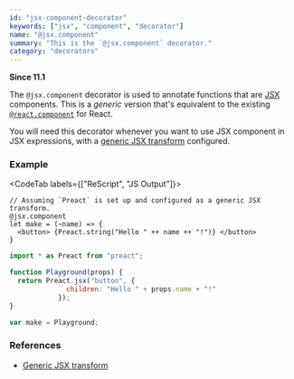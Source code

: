 ```yaml
---
id: "jsx-component-decorator"
keywords: ["jsx", "component", "decorator"]
name: "@jsx.component"
summary: "This is the `@jsx.component` decorator."
category: "decorators"
---
```


**Since 11.1**

The `@jsx.component` decorator is used to annotate functions that are [JSX](/docs/react/latest/elements-and-jsx) components. This is a _generic_ version that's equivalent to the existing [`@react.component`](syntax-lookup#react-component-decorator) for React.

You will need this decorator whenever you want to use JSX component in JSX expressions, with a [generic JSX transform](/docs/manual/latest/jsx#generic-jsx-transform-jsx-beyond-react-experimental) configured.


### Example

<CodeTab labels={["ReScript", "JS Output"]}>

```res
// Assuming `Preact` is set up and configured as a generic JSX transform.
@jsx.component
let make = (~name) => {
  <button> {Preact.string("Hello " ++ name ++ "!")} </button>
}
```

```js
import * as Preact from "preact";

function Playground(props) {
  return Preact.jsx("button", {
              children: "Hello " + props.name + "!"
            });
}

var make = Playground;
```

</CodeTab>

### References

* [Generic JSX transform](/docs/manual/latest/jsx#generic-jsx-transform-jsx-beyond-react-experimental)
